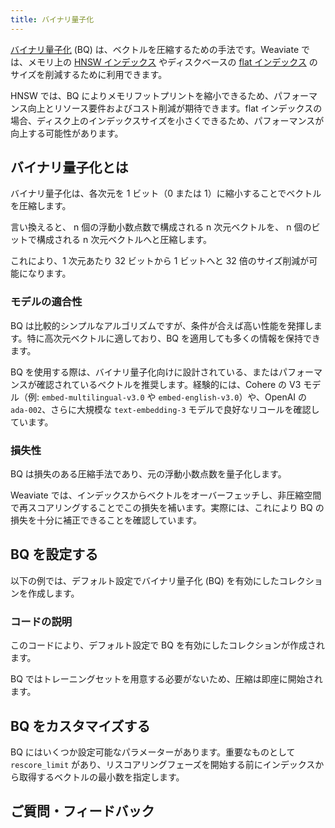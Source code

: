 ```yaml
---
title: バイナリ量子化
---
```




[バイナリ量子化](/weaviate/concepts/vector-quantization#binary-quantization) (BQ) は、ベクトルを圧縮するための手法です。Weaviate では、メモリ上の [HNSW インデックス](/weaviate/concepts/indexing/vector-index.md#hierarchical-navigable-small-world-hnsw-index) やディスクベースの [flat インデックス](/weaviate/concepts/indexing/vector-index.md#flat-index) のサイズを削減するために利用できます。

HNSW では、BQ によりメモリフットプリントを縮小できるため、パフォーマンス向上とリソース要件およびコスト削減が期待できます。flat インデックスの場合、ディスク上のインデックスサイズを小さくできるため、パフォーマンスが向上する可能性があります。

## <i class="fa-solid fa-chalkboard"></i> バイナリ量子化とは

バイナリ量子化は、各次元を 1 ビット（0 または 1）に縮小することでベクトルを圧縮します。

言い換えると、 n 個の浮動小数点数で構成される n 次元ベクトルを、 n 個のビットで構成される n 次元ベクトルへと圧縮します。

これにより、1 次元あたり 32 ビットから 1 ビットへと 32 倍のサイズ削減が可能になります。

### <i class="fa-solid fa-chalkboard"></i> モデルの適合性

BQ は比較的シンプルなアルゴリズムですが、条件が合えば高い性能を発揮します。特に高次元ベクトルに適しており、BQ を適用しても多くの情報を保持できます。

BQ を使用する際は、バイナリ量子化向けに設計されている、またはパフォーマンスが確認されているベクトルを推奨します。経験的には、Cohere の V3 モデル（例: `embed-multilingual-v3.0` や `embed-english-v3.0`）や、OpenAI の `ada-002`、さらに大規模な `text-embedding-3` モデルで良好なリコールを確認しています。

### <i class="fa-solid fa-chalkboard"></i> 損失性

BQ は損失のある圧縮手法であり、元の浮動小数点数を量子化します。

Weaviate では、インデックスからベクトルをオーバーフェッチし、非圧縮空間で再スコアリングすることでこの損失を補います。実際には、これにより BQ の損失を十分に補正できることを確認しています。

## <i class="fa-solid fa-code"></i> BQ を設定する

以下の例では、デフォルト設定でバイナリ量子化 (BQ) を有効にしたコレクションを作成します。

<FilteredTextBlock
  text={PyCode}
  startMarker="# BQBasicConfig"
  endMarker="# END BQBasicConfig"
  language="py"
/>

### <i class="fa-solid fa-chalkboard"></i> コードの説明

このコードにより、デフォルト設定で BQ を有効にしたコレクションが作成されます。

BQ ではトレーニングセットを用意する必要がないため、圧縮は即座に開始されます。

## <i class="fa-solid fa-code"></i> BQ をカスタマイズする

BQ にはいくつか設定可能なパラメーターがあります。重要なものとして `rescore_limit` があり、リスコアリングフェーズを開始する前にインデックスから取得するベクトルの最小数を指定します。

<FilteredTextBlock
  text={PyCode}
  startMarker="# BQCustomConfig"
  endMarker="# END BQCustomConfig"
  language="py"
/>

## ご質問・フィードバック


<DocsFeedback/>
